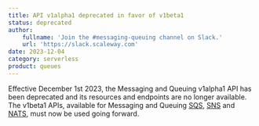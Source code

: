 ```yaml
---
title: API v1alpha1 deprecated in favor of v1beta1
status: deprecated
author:
    fullname: 'Join the #messaging-queuing channel on Slack.'
    url: 'https://slack.scaleway.com'
date: 2023-12-04
category: serverless
product: queues
---
```


Effective December 1st 2023, the Messaging and Queuing v1alpha1 API has been deprecated and its resources and endpoints are no longer available. The v1beta1 APIs, available for Messaging and Queuing [SQS](https://www.scaleway.com/en/developers/api/messaging-and-queuing/sqs-api/), [SNS](https://www.scaleway.com/en/developers/api/messaging-and-queuing/sns-api/) and [NATS](https://www.scaleway.com/en/developers/api/messaging-and-queuing/nats-api/), must now be used going forward.

